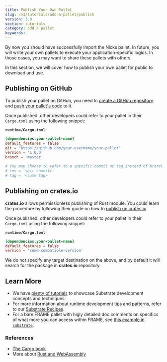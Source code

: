 ```yaml
---
title: Publish Your Own Pallet
slug: /v3/tutorials/add-a-pallet/publish
version: 3.0 
section: tutorials
category: add a pallet
keywords:
---
```


By now you should have successfully import the Nicks pallet. In future, you will write your own pallets
to execute your application-specific logics. In those cases, you may want to share these pallets
with others.

In this section, we will cover how to publish your own pallet for public to download and use.

## Publishing on GitHub

To publish your pallet on GitHub, you need to
[create a GitHub repository](https://help.github.com/en/articles/create-a-repo) and
[push your pallet's code](https://help.github.com/en/articles/pushing-to-a-remote) to it.

Once published, other developers could refer to your pallet in their `Cargo.toml` using the
following snippet:

**`runtime/Cargo.toml`**

```TOML
[dependencies.your-pallet-name]
default_features = false
git = 'https://github.com/your-username/your-pallet'
version = '1.0.0'
branch = 'master'

# You may choose to refer to a specific commit or tag instead of branch
# rev = '<git-commit>'
# tag = '<some tag>
```

## Publishing on crates.io

**crates.io** allows permissionless publishing of Rust module. You could learn the procedure by
following their guide on how to [publish on crates.io](https://doc.rust-lang.org/cargo/reference/publishing.html).

Once published, other developers could refer to your pallet in their `Cargo.toml` using the
following snippet:

**`runtime/Cargo.toml`**

```TOML
[dependencies.your-pallet-name]
default_features = false
version = 'some-compatible-version'
```

We do not specify any target destination on the above, and by default it will search for the package
in **crates.io** repository.

## Learn More

- We have [plenty of tutorials](/tutorials) to showcase Substrate development concepts and
  techniques.
- For more information about runtime development tips and patterns, refer to our
  [Substrate Recipes](https://substrate.dev/recipes).
- For a bare FRAME pallet with higly detailed doc comments on specifics of what more you can access within FRAME, see [this example in `substrate`](https://github.com/paritytech/substrate/tree/master/frame/example).

### References

- [The Cargo book](https://doc.rust-lang.org/stable/cargo/)
- More about [Rust and WebAssembly](https://rustwasm.github.io/)
